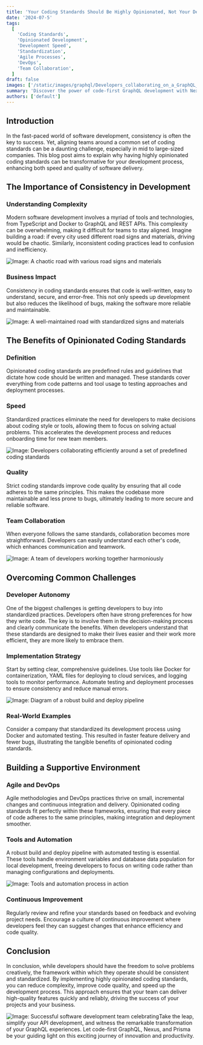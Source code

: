 ```yaml
---
title: 'Your Coding Standards Should Be Highly Opinionated, Not Your Developers'
date: '2024-07-5'
tags:
  [
    'Coding Standards',
    'Opinionated Development',
    'Development Speed',
    'Standardization',
    'Agile Processes',
    'DevOps',
    'Team Collaboration',
  ]
draft: false
images: ['/static/images/graphql/Developers_collaborating_on_a_GraphQL_API_project.png']
summary: 'Discover the power of code-first GraphQL development with Nexus and Prisma ORM in this comprehensive guide. Learn how to simplify your GraphQL API development, increase productivity, and enhance the developer experience. Unlock the potential of code generation, seamless database management, and accelerated development velocity. Explore real-world success stories and unleash the transformative capabilities of code-first GraphQL, Nexus, and Prisma ORM.'
authors: ['default']
---
```


## Introduction

In the fast-paced world of software development, consistency is often the key to success. Yet, aligning teams around a common set of coding standards can be a daunting challenge, especially in mid to large-sized companies. This blog post aims to explain why having highly opinionated coding standards can be transformative for your development process, enhancing both speed and quality of software delivery.

## The Importance of Consistency in Development

### Understanding Complexity

Modern software development involves a myriad of tools and technologies, from TypeScript and Docker to GraphQL and REST APIs. This complexity can be overwhelming, making it difficult for teams to stay aligned. Imagine building a road: if every city used different road signs and materials, driving would be chaotic. Similarly, inconsistent coding practices lead to confusion and inefficiency.

![Image: A chaotic road with various road signs and materials](path/to/chaotic_road_image.jpg)

### Business Impact

Consistency in coding standards ensures that code is well-written, easy to understand, secure, and error-free. This not only speeds up development but also reduces the likelihood of bugs, making the software more reliable and maintainable.

![Image: A well-maintained road with standardized signs and materials](path/to/standardized_road_image.jpg)

## The Benefits of Opinionated Coding Standards

### Definition

Opinionated coding standards are predefined rules and guidelines that dictate how code should be written and managed. These standards cover everything from code patterns and tool usage to testing approaches and deployment processes.

### Speed

Standardized practices eliminate the need for developers to make decisions about coding style or tools, allowing them to focus on solving actual problems. This accelerates the development process and reduces onboarding time for new team members.

![Image: Developers collaborating efficiently around a set of predefined coding standards](path/to/developer_collaboration_image.jpg)

### Quality

Strict coding standards improve code quality by ensuring that all code adheres to the same principles. This makes the codebase more maintainable and less prone to bugs, ultimately leading to more secure and reliable software.

### Team Collaboration

When everyone follows the same standards, collaboration becomes more straightforward. Developers can easily understand each other's code, which enhances communication and teamwork.

![Image: A team of developers working together harmoniously](path/to/team_collaboration_image.jpg)

## Overcoming Common Challenges

### Developer Autonomy

One of the biggest challenges is getting developers to buy into standardized practices. Developers often have strong preferences for how they write code. The key is to involve them in the decision-making process and clearly communicate the benefits. When developers understand that these standards are designed to make their lives easier and their work more efficient, they are more likely to embrace them.

### Implementation Strategy

Start by setting clear, comprehensive guidelines. Use tools like Docker for containerization, YAML files for deploying to cloud services, and logging tools to monitor performance. Automate testing and deployment processes to ensure consistency and reduce manual errors.

![Image: Diagram of a robust build and deploy pipeline](path/to/build_deploy_pipeline_image.jpg)

### Real-World Examples

Consider a company that standardized its development process using Docker and automated testing. This resulted in faster feature delivery and fewer bugs, illustrating the tangible benefits of opinionated coding standards.

## Building a Supportive Environment

### Agile and DevOps

Agile methodologies and DevOps practices thrive on small, incremental changes and continuous integration and delivery. Opinionated coding standards fit perfectly within these frameworks, ensuring that every piece of code adheres to the same principles, making integration and deployment smoother.

### Tools and Automation

A robust build and deploy pipeline with automated testing is essential. These tools handle environment variables and database data population for local development, freeing developers to focus on writing code rather than managing configurations and deployments.

![Image: Tools and automation process in action](path/to/tools_automation_image.jpg)

### Continuous Improvement

Regularly review and refine your standards based on feedback and evolving project needs. Encourage a culture of continuous improvement where developers feel they can suggest changes that enhance efficiency and code quality.

## Conclusion

In conclusion, while developers should have the freedom to solve problems creatively, the framework within which they operate should be consistent and standardized. By implementing highly opinionated coding standards, you can reduce complexity, improve code quality, and speed up the development process. This approach ensures that your team can deliver high-quality features quickly and reliably, driving the success of your projects and your business.

![Image: Successful software development team celebrating](path/to/successful_team_image.jpg)Take the leap, simplify your API development, and witness the remarkable transformation of your GraphQL experiences. Let code-first GraphQL, Nexus, and Prisma be your guiding light on this exciting journey of innovation and productivity.

<BlogNewsletterForm title="Get twice as much done with a fifth of the code." />
